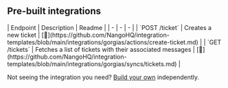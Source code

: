 
## Pre-built integrations

<AccordionGroup>


<Accordion title="Tickets">
| Endpoint | Description | Readme |
| - | - | - |
| `POST /ticket` | Creates a new ticket | [🔗](https://github.com/NangoHQ/integration-templates/blob/main/integrations/gorgias/actions/create-ticket.md) |
| `GET /tickets` | Fetches a list of tickets with their associated messages | [🔗](https://github.com/NangoHQ/integration-templates/blob/main/integrations/gorgias/syncs/tickets.md) |
</Accordion>

</AccordionGroup>

<Tip>Not seeing the integration you need? [Build your own](https://docs.nango.dev/guides/custom-integrations/overview) independently.</Tip>
